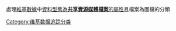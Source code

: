 {{NoteTA
|G1=IT
|G2=Mediawiki
}}

處理[[維基數據|維基數據]]中[[d:Special:ListProperties/commonsMedia|資料型態為'''共享資源媒體檔案'''的屬性]]且檔案為圖檔的分類

[[Category:维基数据追踪分类|Category:维基数据追踪分类]]